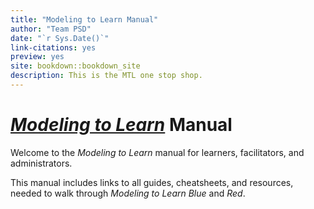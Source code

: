 ```yaml
---
title: "Modeling to Learn Manual"
author: "Team PSD"
date: "`r Sys.Date()`"
link-citations: yes
preview: yes
site: bookdown::bookdown_site
description: This is the MTL one stop shop.
---
```


# [*Modeling to Learn*](https://mtl.how/manual) Manual

Welcome to the *Modeling to Learn* manual for learners, facilitators, and administrators.

This manual includes links to all guides, cheatsheets, and resources, needed to walk through *Modeling to Learn Blue* and *Red*.
